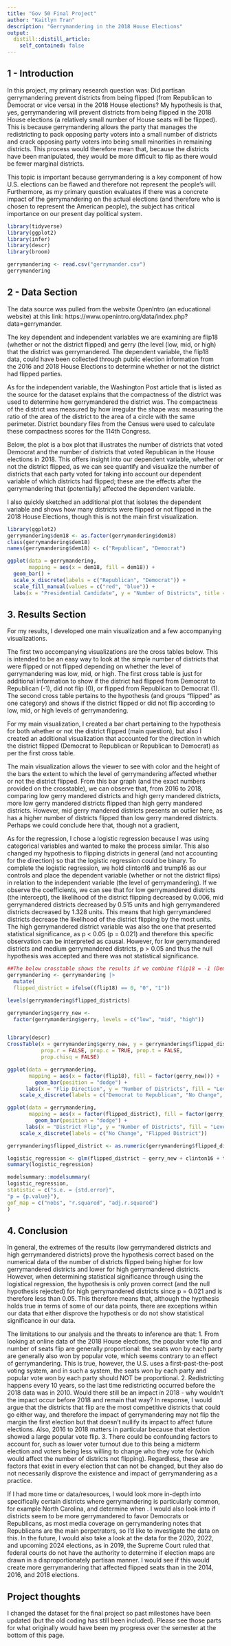 ```yaml
---
title: "Gov 50 Final Project"
author: "Kaitlyn Tran"
description: "Gerrymandering in the 2018 House Elections"
output:
  distill::distill_article:
    self_contained: false
---
```


## 1 - Introduction
In this project, my primary research question was: Did partisan gerrymandering prevent districts from being flipped (from Republican to Democrat or vice versa) in the 2018 House elections? My hypothesis is that, yes, gerrymandering will prevent districts from being flipped in the 2018 House elections (a relatively small number of House seats will be flipped). This is because gerrymandering allows the party that manages the redistricting to pack opposing party voters into a small number of districts and crack opposing party voters into being small minorities in remaining districts. This process would therefore mean that, because the districts have been manipulated, they would be more difficult to flip as there would be fewer marginal districts.

This topic is important because gerrymandering is a key component of how U.S. elections can be flawed and therefore not represent the people's will. Furthermore, as my primary question evaluates if there was a concrete impact of the gerrymandering on the actual elections (and therefore who is chosen to represent the American people), the subject has critical importance on our present day political system. 



```r
library(tidyverse)
library(ggplot2)
library(infer)
library(descr)
library(broom)

gerrymandering <- read.csv("gerrymander.csv")
gerrymandering

```

## 2 - Data Section
The data source was pulled from the website OpenIntro (an educational website) at this link: https://www.openintro.org/data/index.php?data=gerrymander. 

The key dependent and independent variables we are examining are flip18 (whether or not the district flipped) and gerry (the level (low, mid, or high) that the district was gerrymandered. The dependent variable, the flip18 data, could have been collected through public election information from the 2016 and 2018 House Elections to determine whether or not the district had flipped parties. 

As for the independent variable, the Washington Post article that is listed as the source for the dataset explains that the compactness of the district was used to determine how gerrymandered the district was. The compactness of the district was measured by how irregular the shape was: measuring the ratio of the area of the district to the area of a circle with the same perimeter. District boundary files from the Census were used to calculate these compactness scores for the 114th Congress. 

Below, the plot is a box plot that illustrates the number of districts that voted Democrat and the number of districts that voted Republican in the House elections in 2018. This offers insight into our dependent variable, whether or not the district flipped, as we can see quantify and visualize the number of districts that each party voted for taking into account our dependent variable of which districts had flipped; these are the effects after the gerrymandering that (potentially) affected the dependent variable. 

I also quickly sketched an additional plot that isolates the dependent variable and shows how many districts were flipped or not flipped in the 2018 House Elections, though this is not the main first visualization. 



```r
library(ggplot2)
gerrymandering$dem18 <- as.factor(gerrymandering$dem18)
class(gerrymandering$dem18)
names(gerrymandering$dem18) <- c("Republican", "Democrat")

ggplot(data = gerrymandering,
       mapping = aes(x = dem18, fill = dem18)) +
  geom_bar() +
  scale_x_discrete(labels = c("Republican", "Democrat")) +
  scale_fill_manual(values = c("red", "blue")) +
  labs(x = "Presidential Candidate", y = "Number of Districts", title = "Congressional Districts in 2018 and their Presidential Vote", fill = "Presidential Candidate") 

```

## 3. Results Section
For my results, I developed one main visualization and a few accompanying visualizations. 

The first two accompanying visualizations are the cross tables below. This is intended to be an easy way to look at the simple number of districts that were flipped or not flipped depending on whether the level of gerrymandering was low, mid, or high. The first cross table is just for additional information to show if the district had flipped from Democrat to Republican (-1), did not flip (0), or flipped from Republican to Democrat (1). The second cross table pertains to the hypothesis (and groups "flipped" as one category) and shows if the district flipped or did not flip according to low, mid, or high levels of gerrymandering. 

For my main visualization, I created a bar chart pertaining to the hypothesis for both whether or not the district flipped (main question), but also I created an additional visualization that accounted for the direction in which the district flipped (Democrat to Republican or Republican to Democrat) as per the first cross table. 

The main visualization allows the viewer to see with color and the height of the bars the extent to which the level of gerrymandering affected whether or not the district flipped. From this bar graph (and the exact numbers provided on the crosstable), we can observe that, from 2016 to 2018, comparing low gerry mandered districts and high gerry mandered districts, more low gerry mandered districts flipped than high gerry mandered districts. However, mid gerry mandered districts presents an outlier here, as has a higher number of districts flipped than low gerry mandered districts. Perhaps we could conclude here that, though not a gradient, 

As for the regression, I chose a logistic regression because I was using categorical variables and wanted to make the process similar. This also changed my hypothesis to flipping districts in general (and not accounting for the direction) so that the logistic regression could be binary. To complete the logistic regression, we hold clinton16 and trump16 as our controls and place the dependent variable (whether or not the district flips) in relation to the independent variable (the level of gerrymandering). If we observe the coefficients, we can see that for low gerrymandered districts (the intercept), the likelihood of the district flipping decreased by 0.006, mid gerrymandered districts decreased by 0.515 units and high gerrymandered districts decreased by 1.328 units. This means that high gerrymandered districts decrease the likelihood of the district flipping by the most units. The high gerrymandered district variable was also the one that presented statistical significance, as p < 0.05 (p = 0.021) and therefore this specific observation can be interpreted as causal. However, for low gerrymandered districts and medium gerrymandered districts, p > 0.05 and thus the null hypothesis was accepted and there was not statistical significance. 




```r

##The below crosstable shows the results if we combine flip18 = -1 (Democrat to Republican) and 1 (Republican to Democrat) represent if a district flipped at all (in either direction). We will use this variable for the second visualization so that we can work with a binary in order to develop a logistic regression that is more suitable for our categorical variables. 
gerrymandering <- gerrymandering |>
  mutate(
  flipped_district = ifelse((flip18) == 0, "0", "1"))

levels(gerrymandering$flipped_districts)

gerrymandering$gerry_new <-
  factor(gerrymandering$gerry, levels = c("low", "mid", "high"))


library(descr) 
CrossTable(x = gerrymandering$gerry_new, y = gerrymandering$flipped_district,
           prop.r = FALSE, prop.c = TRUE, prop.t = FALSE,
           prop.chisq = FALSE)


```

```r
ggplot(data = gerrymandering,
       mapping = aes(x = factor(flip18), fill = factor(gerry_new))) +
         geom_bar(position = "dodge") +
      labs(x = "Flip Direction", y = "Number of Districts", fill = "Level of Gerrymandering") +
    scale_x_discrete(labels = c("Democrat to Republican", "No Change", "Republican to Democrat"))


```


```r

ggplot(data = gerrymandering,
       mapping = aes(x = factor(flipped_district), fill = factor(gerry_new))) +
         geom_bar(position = "dodge") +
      labs(x = "District Flip", y = "Number of Districts", fill = "Level of Gerrymandering") +
    scale_x_discrete(labels = c("No Change", "Flipped District"))

gerrymandering$flipped_district <- as.numeric(gerrymandering$flipped_district)

logistic_regression <- glm(flipped_district ~ gerry_new + clinton16 + trump16, family = "binomial", data = gerrymandering)
summary(logistic_regression)

modelsummary::modelsummary(
logistic_regression,
statistic = c("s.e. = {std.error}",
"p = {p.value}"),
gof_map = c("nobs", "r.squared", "adj.r.squared")
)

```

## 4. Conclusion
In general, the extremes of the results (low gerrymandered districts and high gerrymandered districts) prove the hypothesis correct based on the numerical data of the number of districts flipped being higher for low gerrymandered districts and lower for high gerrymandered districts. However, when determining statistical significance through using the logistical regression, the hypothesis is only proven correct (and the null hypothesis rejected) for high gerrymandered districts since p = 0.021 and is therefore less than 0.05. This therefore means that, although the hypthesis holds true in terms of some of our data points, there are exceptions within our data that either disprove the hypothesis or do not show statistical significance in our data. 

The limitations to our analysis and the threats to inference are that:
1. From looking at online data of the 2018 House elections, the popular vote flip and number of seats flip are generally proportional: the seats won by each party are generally also won by popular vote, which seems contrary to an effect of gerrymandering. This is true, however, the U.S. uses a first-past-the-post voting system, and in such a system, the seats won by each party and popular vote won by each party should NOT be proportional. 
2. Redistricting happens every 10 years, so the last time redistricting occurred before the 2018 data was in 2010. Would there still be an impact in 2018 - why wouldn't the impact occur before 2018 and remain that way? In response, I would argue that the districts that flip are the most competitive districts that could go either way, and therefore the impact of gerrymandering may not flip the margin the first election but that doesn't nullify its impact to affect future elections. Also, 2016 to 2018 matters in particular because that election showed a large popular vote flip. 
3. There could be confounding factors to account for, such as lower voter turnout due to this being a midterm election and voters being less willing to change who they vote for (which would affect the number of districts not flipping). Regardless, these are factors that exist in every election that can not be changed, but they also do not necessarily disprove the existence and impact of gerrymandering as a practice.

If I had more time or data/resources, I would look more in-depth into specifically certain districts where gerrymandering is particularly common, for example North Carolina, and determine when . I would also look into if districts seem to be more gerrymandered to favor Democrats or Republicans, as most media coverage on gerrymandering notes that Republicans are the main perpetrators, so I'd like to investigate the data on this. In the future, I would also take a look at the data for the 2020, 2022, and upcoming 2024 elections, as in 2019, the Supreme Court ruled that federal courts do not have the authority to determine if election maps are drawn in a disproportionately partisan manner. I would see if this would create more gerrymandering that affected flipped seats than in the 2014, 2016, and 2018 elections. 


## Project thoughts

I changed the dataset for the final project so past milestones have been updated (but the old coding has still been included). Please see those parts for what originally would have been my progress over the semester at the bottom of this page.